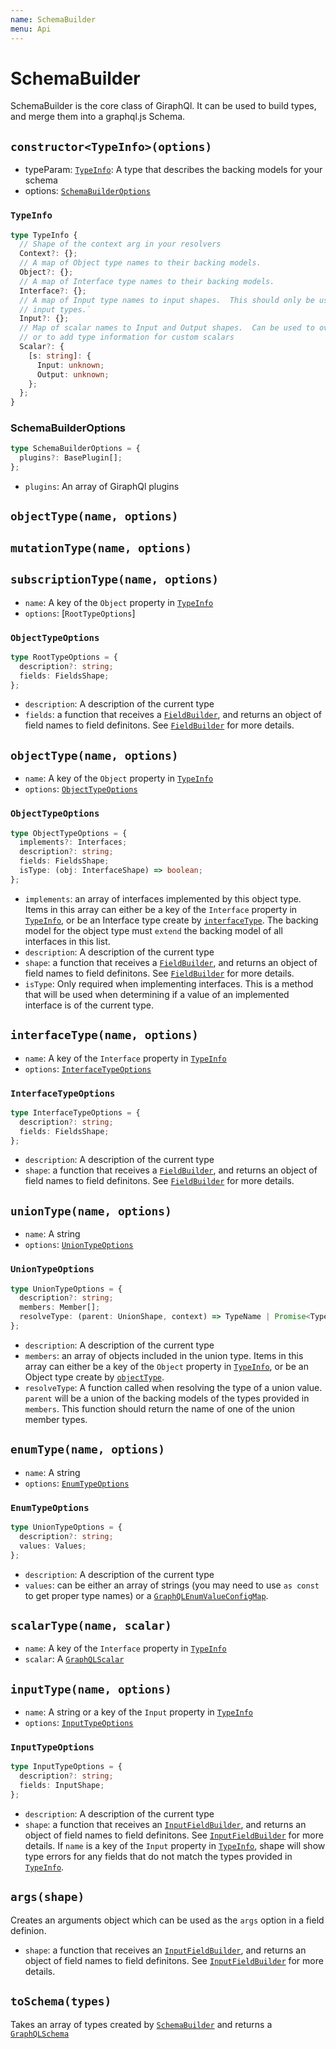 ```yaml
---
name: SchemaBuilder
menu: Api
---
```


# SchemaBuilder

SchemaBuilder is the core class of GiraphQl. It can be used to build types, and merge them into a
graphql.js Schema.

## `constructor<TypeInfo>(options)`

- typeParam: [`TypeInfo`]: A type that describes the backing models for your schema
- options: [`SchemaBuilderOptions`]

### `TypeInfo`

```typescript
type TypeInfo {
  // Shape of the context arg in your resolvers
  Context?: {};
  // A map of Object type names to their backing models.
  Object?: {};
  // A map of Interface type names to their backing models.
  Interface?: {};
  // A map of Input type names to input shapes.  This should only be used for defining recursive
  // input types.`
  Input?: {};
  // Map of scalar names to Input and Output shapes.  Can be used to overwrite default scalar types,
  // or to add type information for custom scalars
  Scalar?: {
    [s: string]: {
      Input: unknown;
      Output: unknown;
    };
  };
}
```

### SchemaBuilderOptions

```typescript
type SchemaBuilderOptions = {
  plugins?: BasePlugin[];
};
```

- `plugins`: An array of GiraphQl plugins

## `objectType(name, options)`

## `mutationType(name, options)`

## `subscriptionType(name, options)`

- `name`: A key of the `Object` property in [`TypeInfo`]
- `options`: [`RootTypeOptions`]

### `ObjectTypeOptions`

```typescript
type RootTypeOptions = {
  description?: string;
  fields: FieldsShape;
};
```

- `description`: A description of the current type
- `fields`: a function that receives a [`FieldBuilder`], and returns an object of field names to
  field definitons. See [`FieldBuilder`] for more details.

## `objectType(name, options)`

- `name`: A key of the `Object` property in [`TypeInfo`]
- `options`: [`ObjectTypeOptions`]

### `ObjectTypeOptions`

```typescript
type ObjectTypeOptions = {
  implements?: Interfaces;
  description?: string;
  fields: FieldsShape;
  isType: (obj: InterfaceShape) => boolean;
};
```

- `implements`: an array of interfaces implemented by this object type. Items in this array can
  either be a key of the `Interface` property in [`TypeInfo`], or be an Interface type create by
  [`interfaceType`]. The backing model for the object type must `extend` the backing model of all
  interfaces in this list.
- `description`: A description of the current type
- `shape`: a function that receives a [`FieldBuilder`], and returns an object of field names to
  field definitons. See [`FieldBuilder`] for more details.
- `isType`: Only required when implementing interfaces. This is a method that will be used when
  determining if a value of an implemented interface is of the current type.

## `interfaceType(name, options)`

- `name`: A key of the `Interface` property in [`TypeInfo`]
- `options`: [`InterfaceTypeOptions`]

### `InterfaceTypeOptions`

```typescript
type InterfaceTypeOptions = {
  description?: string;
  fields: FieldsShape;
};
```

- `description`: A description of the current type
- `shape`: a function that receives a [`FieldBuilder`], and returns an object of field names to
  field definitons. See [`FieldBuilder`] for more details.

## `unionType(name, options)`

- `name`: A string
- `options`: [`UnionTypeOptions`]

### `UnionTypeOptions`

```typescript
type UnionTypeOptions = {
  description?: string;
  members: Member[];
  resolveType: (parent: UnionShape, context) => TypeName | Promise<TypeName>;
};
```

- `description`: A description of the current type
- `members`: an array of objects included in the union type. Items in this array can either be a key
  of the `Object` property in [`TypeInfo`], or be an Object type create by [`objectType`].
- `resolveType`: A function called when resolving the type of a union value. `parent` will be a
  union of the backing models of the types provided in `members`. This function should return the
  name of one of the union member types.

## `enumType(name, options)`

- `name`: A string
- `options`: [`EnumTypeOptions`]

### `EnumTypeOptions`

```typescript
type UnionTypeOptions = {
  description?: string;
  values: Values;
};
```

- `description`: A description of the current type
- `values`: can be either an array of strings (you may need to use `as const` to get proper type
  names) or a [`GraphQLEnumValueConfigMap`](https://graphql.org/graphql-js/type/#graphqlenumtype).

## `scalarType(name, scalar)`

- `name`: A key of the `Interface` property in [`TypeInfo`]
- `scalar`: A [`GraphQLScalar`](https://graphql.org/graphql-js/type/#graphqlscalartype)

## `inputType(name, options)`

- `name`: A string or a key of the `Input` property in [`TypeInfo`]
- `options`: [`InputTypeOptions`]

### `InputTypeOptions`

```typescript
type InputTypeOptions = {
  description?: string;
  fields: InputShape;
};
```

- `description`: A description of the current type
- `shape`: a function that receives an [`InputFieldBuilder`], and returns an object of field names
  to field definitons. See [`InputFieldBuilder`] for more details. If `name` is a key of the `Input`
  property in [`TypeInfo`], shape will show type errors for any fields that do not match the types
  provided in [`TypeInfo`].

## `args(shape)`

Creates an arguments object which can be used as the `args` option in a field definion.

- `shape`: a function that receives an [`InputFieldBuilder`], and returns an object of field names
  to field definitons. See [`InputFieldBuilder`] for more details.

## `toSchema(types)`

Takes an array of types created by [`SchemaBuilder`] and returns a [`GraphQLSchema`]

[`fieldbuilder`]: /docs-api-field-builder
[`inputfieldbuilder`]: /docs-api-field-builder#inputfieldbuilder
[`schemabuilderoptions`]: #schemabuilderoptions
[`typeinfo`]: #typeinfo
[`objecttypeoptions`]: #objecttypeoptions
[`interfacetypeoptions`]: #interfacetypeoptions
[`uniontypeoptions`]: #uniontypeoptions
[`enumtypeoptions`]: #enumtypeoptions
[`inputtypeoptions`]: #inputtypeoptions
[`interfacetype`]: #interfaceTypename-options
[`objecttype`]: #objectTypename-options
[`schemabuilder`]: #schemabuilder
[`graphqlschema`]: https://graphql.org/graphql-js/type/#graphqlschema
